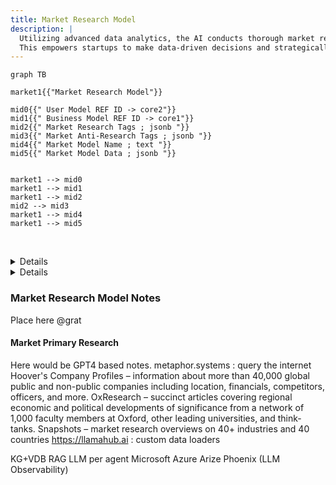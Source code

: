 ```yaml
---
title: Market Research Model
description: |
  Utilizing advanced data analytics, the AI conducts thorough market research to identify target audiences, analyze competitors, and uncover industry trends.
  This empowers startups to make data-driven decisions and strategically position themselves in the market.
---
```



```mermaid
graph TB

market1{{"Market Research Model"}}

mid0{{" User Model REF ID -> core2"}}
mid1{{" Business Model REF ID -> core1"}}
mid2{{" Market Research Tags ; jsonb "}}
mid3{{" Market Anti-Research Tags ; jsonb "}}
mid4{{" Market Model Name ; text "}}
mid5{{" Market Model Data ; jsonb "}}


market1 --> mid0
market1 --> mid1
market1 --> mid2
mid2 --> mid3
market1 --> mid4
market1 --> mid5


```



<br />

<Details data="Market Research Model Tasks">

- [ ] - Market Research Model Generation
- [ ] - Relationship of Market Research Model and User Model
- [ ] - Relationship of Market Research Model and Business Model
- [ ] - Collapse Tags and Anti Tags into Data Blog? Or keep Isolated?

</Details>

<Details data="Market Research Model Data">

### Market Research Model Data

We will not be using suapbase, instead we will be using [appwrite](/application/appwrite).

```sql

create table
  market_research_model (
    id bigint generated by default as identity primary key,
    inserted_at timestamp with time zone default timezone ('utc'::text, now()) not null,
    updated_at timestamp with time zone default timezone ('utc'::text, now()) not null,
    tags jsonb,
    anti_tags jsonb,
    name text,
    auth_id uuid,
    constraint market_research_model_auth_id_fkey foreign key (auth_id) references auth.users (id)
  );


alter table market_research_model
  enable row level security;

create policy "Users can select their own market research model." on market_research_model
  for select using (auth.uid() = auth_id);

create policy "Users can insert their own market research model." on market_research_model
  for insert with check (auth.uid() = auth_id);

create policy "Users can update their own market research model." on market_research_model
  for update using (auth.uid() = auth_id);

```

</Details>

### Market Research Model Notes

Place here @grat

#### Market Primary Research

Here would be GPT4 based notes.
metaphor.systems : query the internet 
Hoover's Company Profiles – information about more than 40,000 global public and non-public companies including location, financials, competitors, officers, and more.
OxResearch – succinct articles covering regional economic and political developments of significance from a network of 1,000 faculty members at Oxford, other leading universities, and think-tanks.
Snapshots – market research overviews on 40+ industries and 40 countries
https://llamahub.ai : custom data loaders

KG+VDB RAG LLM per agent 
Microsoft Azure
Arize Phoenix (LLM Observability)
